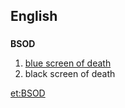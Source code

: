 ==English==
==={{initialism}}===
'''BSOD'''
# [[blue screen of death]]
# black screen of death

[[et:BSOD]]